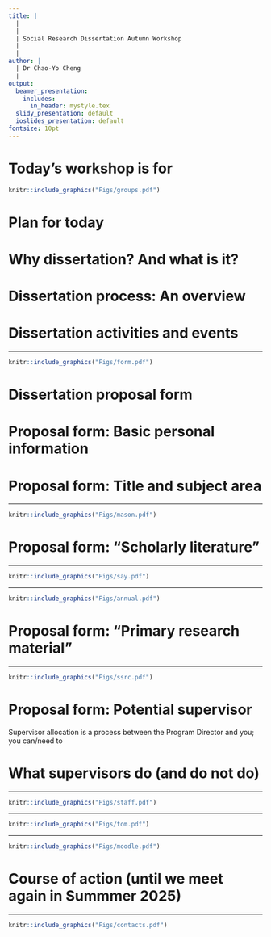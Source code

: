 ```yaml
---
title: |
  |
  |
  | Social Research Dissertation Autumn Workshop
  |
  |
author: |
  | Dr Chao-Yo Cheng
  |
output:
  beamer_presentation:
    includes:
      in_header: mystyle.tex
  slidy_presentation: default
  ioslides_presentation: default
fontsize: 10pt
---
```


# Today's workshop is for

```r
knitr::include_graphics("Figs/groups.pdf")
```

# Plan for today

\begin{itemize}
  \item Why dissertation (and what is it)?
  \vspace{0.2cm}
  \item An overview of the dissertation process
  \vspace{0.2cm}
  \item Getting started: Dissertation proposal form
  \vspace{0.2cm}
  \begin{itemize}
    \item Personal information
    \item Title and subject area
    \item "Scholarly" literature
    \item Data and methods
    \item Choosing (naming) your potential supervisor
  \end{itemize}
  \vspace{0.2cm}
  \item Concluding remarks and Q\&A
\end{itemize}

# Why dissertation? And what is it?

\begin{itemize}
  \item An \textbf{independent}, \textbf{original} research project, guided by your supervisor(s)
  \vspace{0.3cm}
  \item Resembles a \textbf{peer-reviewed journal article} (12,000-15,000 words, excluding appendix)
  \vspace{0.3cm}
  \item A \textbf{rite of passage}
  \begin{itemize}
    \item from a student to a scholar
    \item from consuming to producing knowledge
    \item from an empirical "technician" to a well-informed social "researcher"
  \end{itemize}
\end{itemize}

# Dissertation process: An overview

\begin{itemize}
  \item Term 1: Prepare your \textbf{dissertation proposal form}; talk to the program director and/or your potential supervisor (if there is one)
  \vspace{0.2cm}
  \item Terms 2 and 3
    \begin{itemize}
      \item January: Submit your proposal form by \textbf{12 January 2025}
      \item February to early March: Supervisor allocation
      \item March to June/early July: Supervision in progress; complete ethics application and risk assessment, if necessary
      \item July-August: Supervision ends (typically); complete your dissertation
      \item September: Submit your dissertation by \textbf{15 September 2025} (tentative)
    \end{itemize}
  \vspace{0.2cm}
  \item After September 2025: Extension and deferral (TBA)
\end{itemize}

# Dissertation activities and events

\begin{itemize}
  \item \textbf{Term 1} (Autumn) Workshop by Dr Chao-Yo Cheng
  \vspace{0.3cm}
  \item \textbf{Term 2} (Spring) Workshop by Drs Laura Richards-Gray and Barry Maydom
  \begin{itemize}
    \item Literature review
    \item Time management
    \item Ethics and risk assessment
  \end{itemize}
  \vspace{0.3cm}
  \item \textbf{Term 3} (Summer) Social Research Dissertation Fairs, as part of \textbf{Masterclass}
  \vspace{0.3cm}
  \item Additional activities: Dissertation bootcamps (check with the Study Skills Team and UoL)
\end{itemize}

---

```r
knitr::include_graphics("Figs/form.pdf")
```
\vspace{0.2cm}
\begin{center}
You can find the dissertation proposal form on Moodle.
\end{center}

# Dissertation proposal form

\pause
\begin{small}
\begin{itemize}
  \item The proposal form is \textbf{NOT marked}; no written comments will be provided (but you can/should come to my office hours to talk about it)
  \vspace{0.3cm}
  \item The proposal form \textbf{helps us find you a supervisor} that best suits your research project
  \vspace{0.3cm}
  \item The proposal form \textbf{shows your tentative ideas} for the dissertation
  \vspace{0.3cm}
  \item The proposal form should be \textbf{short, succinct} and yet \textbf{sufficiently coherent and informative} (2-2.5 pages max)
  \vspace{0.3cm}
  \item Submit your proposal form by \textbf{12 January 2025} on Moodle
\end{itemize}
\end{small}

# Proposal form: Basic personal information

\begin{itemize}
  \item Name
  \item Email address
  \item MSc/MRes programme
  \item Full-time or part-time
\end{itemize}
\pause
\vspace{1.2cm}
\begin{center}
\textbf{The information you provide needs to be consistent with what we see on MyBirkbeck}
\end{center}

# Proposal form: Title and subject area

\begin{itemize}
  \item Title of proposed dissertation: Short v long? Creative v informative?
  \vspace{0.3cm}
  \pause
  \item Description of subject area: A brief statement to introduce your research (like a paper's abstract)
  \begin{itemize}
    \item What are the \textbf{research questions}?
    \item What is the \textbf{focus of previous research literature}?
    \item What is the \textbf{context and/or background}? What is the \textbf{scope condition}?
    \item What is \textbf{distinctive about your theory position or intellectual approach}?
    \item What are \textbf{the tentative methods and data sources}? 
    \item \textbf{[Not yet]} What are your benchmark findings? What "new facts" have you found? Or what key substantive conclusions do you draw? The value-added or originality of your work within this field? 
  \end{itemize}
\end{itemize}

---

```r
knitr::include_graphics("Figs/mason.pdf")
```
\begin{center}
\begin{scriptsize}
Mason, J. 2002. \textit{Qualitative researching} (2nd). London: Sage, p.18.
\end{scriptsize}
\end{center}

# Proposal form: "Scholarly literature"

\begin{itemize}
  \item List the relevant "scholarly" literature(s); arrange the literature(s) by topic/keyword if you'd like
  \pause
  \vspace{0.2cm}
  \item Identify the gap, such as
  \begin{itemize}
    \item Theoretical/empirical tensions or contradictions
    \item Different or alternative theoretical perspectives
    \item Different methodological approach (e.g., build on more inductive work to propose some hypothesis-testing deductive approach)
    \item Extension to new context (e.g., different region, time period)
    \item Untested conventional wisdom left untested or understudied (e.g., critical element not engaged with, need to consider other conditions)
  \end{itemize}
  \vspace{0.2cm}
  \item Use literature to think through your RQs and supervisor preferences
\end{itemize}

---

```r
knitr::include_graphics("Figs/say.pdf")
```

---

```r
knitr::include_graphics("Figs/annual.pdf")
```
\vspace{0.2cm}
\begin{center}
\url{https://www.annualreviews.org/}
\end{center}

# Proposal form: "Primary research material"

\begin{itemize}
  \item A suggestive research design where you
  \begin{itemize}
    \item describe the type(s) of evidence which will be collected and analyzed
    \item show that the proposed evidence can feasibly be collected given the time constraint
    \item outline potential method(s) that will be used to analyze the evidence
  \end{itemize}
  \vspace{0.2cm}
  \item It is okay to be tentative (we know things will change), but aim tob uild a coherent alignment between question, theory, and empirics; you can use your observations to \textit{evaluate} or \textit{challenge} a theory
  \vspace{0.2cm}
  \item The key task is to provide original analysis, which can be based on existing data
\end{itemize}

---

```r
knitr::include_graphics("Figs/ssrc.pdf")
```
\begin{center}
\begin{small}
\url{https://www.ssrc.org/publications/the-art-of-writing-proposals/}
\end{small}
\end{center}

# Proposal form: Potential supervisor

Supervisor allocation is a \textbf{collaborative} process between the Program Director and you; you can/need to
\pause
\vspace{0.3cm}
\begin{itemize}
  \item Nominate one or more (permanent) academic staff members from
  \begin{itemize}
    \item School of Social Sciences
    \item Other subject areas, such as applied linguistics, criminology, and law in other Schools
  \end{itemize}
  \vspace{0.3cm}
  \item Show some knowledge of the work by your potential supervisor and provide explanations in the proposal form
  \vspace{0.3cm}
  \item Start informal conversations with me and/or your potential supervisors
\end{itemize}

# What supervisors do (and do not do)

\begin{itemize}
    \item Min \textbf{three} meetings (each about one hour) before summer break
    \vspace{0.1cm}
    \begin{itemize}
        \item It is your responsibility to arrange meetings and keep in good contact with your supervisors
        \item \textbf{Supervisors can}: Offer guidance and support (but not necessarily direction); advise you on approach, scope, questions to be asked, and the outline structure and research design and methods
        \item \textbf{Supervisors may not}: Comment on full drafts and meet you during the summer break
    \end{itemize}
    \vspace{0.3cm}
    \pause
    \item Read through the following documents for more information
    \vspace{0.1cm}
    \begin{itemize}
        \item "Guidelines for MRes and MSc Social Research Dissertations"
        \item "Policy on Supervised Dissertations for Taught Students"
    \end{itemize}
\end{itemize}

---

```r
knitr::include_graphics("Figs/staff.pdf")
```
\begin{center}
\begin{scriptsize}
\url{https://www.bbk.ac.uk/school/social-sciences/our-staff}
\end{scriptsize}
\end{center}

---

```r
knitr::include_graphics("Figs/tom.pdf")
```

---

```r
knitr::include_graphics("Figs/moodle.pdf")
```

# Course of action (until we meet again in Summmer 2025)

\begin{itemize}
  \item Revise workshop slides and recommended readings on Moodle
  \vspace{1cm}
  \item Start thinking about your dissertation (if you haven't) and talk to me and/or potential supervisor
  \vspace{1cm}
  \item Work on the proposal form and submit it by 12 January 2025
\end{itemize}

---

```r
knitr::include_graphics("Figs/contacts.pdf")
```
